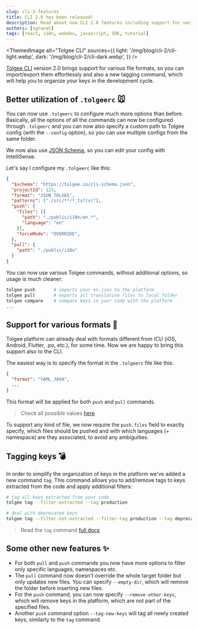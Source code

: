```yaml
---
slug: cli-2-features
title: CLI 2.0 has been released!
description: Read about new CLI 2.0 features including support for various formats and new tagging command.
authors: [sgranat]
tags: [react, i18n, webdev, javascript, SDK, tutorial]
---
```



<ThemedImage
  alt="Tolgee CLI"
  sources={{
    light: '/img/blog/cli-2/cli-light.webp',
    dark: '/img/blog/cli-2/cli-dark.webp',
  }}
/>

[Tolgee CLI](https://tolgee.io/tolgee-cli/) version 2.0 brings support for various file formats, so you can import/export them effortlessly and also a new tagging command, which will help you to organize your keys in the development cycle.


<!-- truncate-->

## Better utilization of `.tolgeerc` 🐭

You can now use `.tolgeerc` to configure much more options than before. Basically, all the options of all the commands can now be configured through `.tolgeerc` and you can now also specify a custom path to Tolgee config (with the `--config` option), so you can use multiple configs from the same folder.

We now also use [JSON Schema](https://json-schema.org/), so you can edit your config with IntelliSense.

Let's say I configure my `.tolgeerc` like this:

```json
{
  "$schema": "https://tolgee.io/cli-schema.json",
  "projectId": 123,
  "format": "JSON_TOLGEE",
  "patterns": ["./src/**/*.ts?(x)"],
  "push": {
    "files": [{
      "path": "./public/i18n/en.*",
      "language": "en"
    }],
    "forceMode": "OVERRIDE",
  },
  "pull": {
    "path": "./public/i18n"
  }
}
```

You can now use various Tolgee commands, without additional options, so usage is much cleaner:

```bash
tolgee push       # imports your en.json to the platform
tolgee pull       # exports all translation files to local folder
tolgee compare    # compare keys in your code with the platform
...
```

## Support for various formats 🚀

Tolgee platform can already deal with formats different from ICU (iOS, Android, Flutter, .po, etc.), for some time. Now we are happy to bring this support also to the CLI.

The easiest way is to specify the format in the `.tolgeerc` file like this:

```json
{
  "format": "YAML_JAVA",
  ...
}
```

This format will be applied for both `push` and `pull` commands.

> Check all possible values [here](https://tolgee.io/tolgee-cli/project-configuration#format)

To support any kind of file, we now require the `push.files` field to exactly specify, which files should be pushed and with which languages (+ namespace) are they associated, to avoid any ambiguities.

## Tagging keys 💣

In order to simplify the organization of keys in the platform we've added a new command `tag`. This command allows you to add/remove tags to keys extracted from the code and apply additional filters:

```sh
# tag all keys extracted from your code
tolgee tag --filter-extracted --tag production

# deal with deprecated keys
tolgee tag --filter-not-extracted --filter-tag production --tag deprecated --untag production
```

> Read the `tag` command [full docs](https://tolgee.io/tolgee-cli/extraction/tagging-keys)

## Some other new features ✨

 - For both `pull` and `push` commands you now have more options to filter only specific languages, namespaces etc.
 - The `pull` command now doesn't override the whole target folder but only updates new files. You can specify `--empty-dir`, which will remove the folder before inserting new files.
 - For the `push` command, you can now specify `--remove-other-keys`, which will remove keys in the platform, which are not part of the specified files.
 - Another `push` command option `--tag-new-keys` will tag all newly created keys, similarly to the `tag` command.


